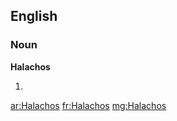 ==English==

===Noun===
'''Halachos'''

# {{plural of|[[Halacha]]}}

[[ar:Halachos]]
[[fr:Halachos]]
[[mg:Halachos]]